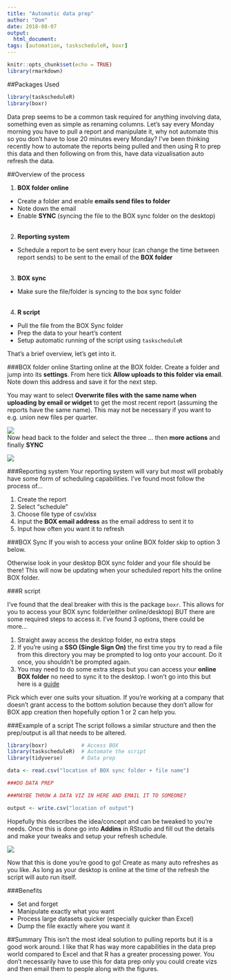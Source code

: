 ```yaml
---
title: "Automatic data prep"
author: "Dom"
date: 2018-08-07
output: 
  html_document:
tags: [automation, taskscheduleR, boxr]
---
```


```r
knitr::opts_chunk$set(echo = TRUE)
library(rmarkdown)
```


##Packages Used
```r
library(taskscheduleR)
library(boxr)
```

Data prep seems to be a common task required for anything involving data, something even as simple as renaming columns. Let's say every Monday morning you have to pull a report and manipulate it, why not automate this so you don't have to lose 20 minutes every Monday? I've been thinking recently how to automate the reports being pulled and then using R to prep this data and then following on from this, have data vizualisation auto refresh the data.

##Overview of the process

1. **BOX folder online**
* Create a folder and enable **emails send files to folder**
* Note down the email
* Enable **SYNC** (syncing the file to the BOX sync folder on the desktop)
\
\
2. **Reporting system**
* Schedule a report to be sent every hour (can change the time between report sends) to be sent to the email of the **BOX folder**
\
\
3. **BOX sync**
* Make sure the file/folder is syncing to the box sync folder
\
\
4. **R script**
* Pull the file from the BOX Sync folder
* Prep the data to your heart's content
* Setup automatic running of the script using `taskscheduleR`


That's a brief overview, let's get into it.
<p>
###BOX folder online
Starting online at the BOX folder. Create a folder and jump into its **settings**. From here tick **Allow uploads to this folder via email**. Note down this address and save it for the next step.

You may want to select **Overwrite files with the same name when uploading by email or widget** to get the most recent report (assuming the reports have the same name). This may not be necessary if you want to e.g. union new files per quarter.

![](C:/Users/dlelion/Desktop/Struggle/Testing/content/images/box.png)
\
Now head back to the folder and select the three ... then **more actions** and finally **SYNC**

![](C:/Users/dlelion/Desktop/Struggle/Testing/content/images/boxsync.png)
<p>
###Reporting system
Your reporting system will vary but most will probably have some form of scheduling capabilities. I've found most follow the process of...

1. Create the report
2. Select "schedule"
3. Choose file type of csv/xlsx
4. Input the **BOX email address** as the email address to sent it to
5. Input how often you want it to refresh

###BOX Sync
If you wish to access your online BOX folder skip to option 3 below.

Otherwise look in your desktop BOX sync folder and your file should be there! This will now be updating when your scheduled report hits the online BOX folder. 
<p>
###R script

I've found that the deal breaker with this is the package `boxr`. This allows for you to access your BOX sync folder(either online/desktop) BUT there are some required steps to access it. I've found 3 options, there could be more...

1. Straight away access the desktop folder, no extra steps
2. If you're using a **SSO (Single Sign On)** the first time you try to read a file from this directory you may be prompted to log onto your account. Do it once, you shouldn't be prompted again.
3. You may need to do some extra steps but you can access your **online BOX folder** no need to sync it to the desktop. I won't go into this but here is a [guide](https://cran.r-project.org/web/packages/boxr/vignettes/boxr.html)\

Pick which ever one suits your situation. If you're working at a company that doesn't grant access to the bottom solution because they don't allow for BOX app creation then hopefully option 1 or 2 can help you.

###Example of a script
The script follows a similar structure and then the prep/output is all that needs to be altered.

```r
library(boxr)           # Access BOX
library(taskscheduleR)  # Automate the script
library(tidyverse)      # Data prep

data <- read.csv("location of BOX sync folder + file name")

###DO DATA PREP

###MAYBE THROW A DATA VIZ IN HERE AND EMAIL IT TO SOMEONE?

output <- write.csv("location of output")
```

Hopefully this describes the idea/concept and can be tweaked to you're needs. Once this is done go into **Addins** in RStudio and fill out the details and make your tweaks and setup your refresh schedule.

![](C:/Users/dlelion/Desktop/Struggle/Testing/content/images/taskscheduler.png)

Now that this is done you're good to go! Create as many auto refreshes as you like. As long as your desktop is online at the time of the refresh the script will auto run itself.

###Benefits
<p>
* Set and forget
* Manipulate exactly what you want
* Process large datasets quicker (especially quicker than Excel)
* Dump the file exactly where you want it

##Summary
This isn't the most ideal solution to pulling reports but it is a good work around. I like that R has way more capabilities in the data prep world compared to Excel and that R has a greater processing power. You don't necessarily have to use this for data prep only you could create vizs and then email them to people along with the figures.